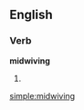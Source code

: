 ==English==

===Verb===
'''midwiving'''

# {{present participle of|[[midwife]]}}

[[simple:midwiving]]